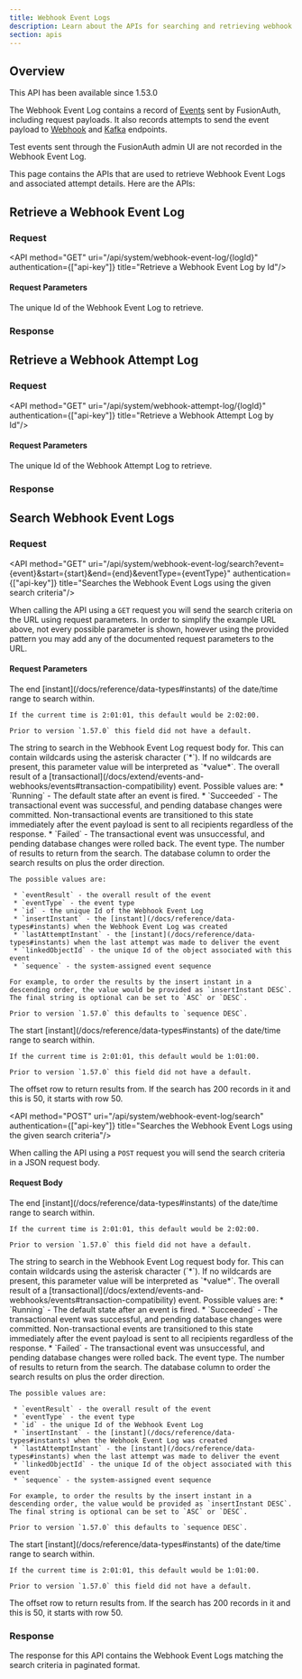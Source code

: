 ```yaml
---
title: Webhook Event Logs
description: Learn about the APIs for searching and retrieving webhook event and attempt logs.
section: apis
---
```


## Overview

<Aside type="version">
This API has been available since 1.53.0
</Aside>

The Webhook Event Log contains a record of [Events](/docs/extend/events-and-webhooks/events) sent by FusionAuth, including request payloads. It also records attempts to send the event payload to [Webhook](/docs/extend/events-and-webhooks) and [Kafka](/docs/extend/events-and-webhooks/kafka) endpoints.

Test events sent through the FusionAuth admin UI are not recorded in the Webhook Event Log.

This page contains the APIs that are used to retrieve Webhook Event Logs and associated attempt details. Here are the APIs:

## Retrieve a Webhook Event Log

### Request

<API method="GET" uri="/api/system/webhook-event-log/{logId}" authentication={["api-key"]} title="Retrieve a Webhook Event Log by Id"/>

#### Request Parameters

<APIBlock>
  <APIField name="logId" type="UUID" required>
    The unique Id of the Webhook Event Log to retrieve.
  </APIField>
</APIBlock>

### Response

<StandardGetResponseCodes never_search_error />

<WebhookEventLogResponseBody />

## Retrieve a Webhook Attempt Log

### Request

<API method="GET" uri="/api/system/webhook-attempt-log/{logId}" authentication={["api-key"]} title="Retrieve a Webhook Attempt Log by Id"/>

#### Request Parameters

<APIBlock>
  <APIField name="logId" type="UUID" required>
    The unique Id of the Webhook Attempt Log to retrieve.
  </APIField>
</APIBlock>

### Response

<StandardGetResponseCodes never_search_error />

<WebhookAttemptLogResponseBody />

## Search Webhook Event Logs

### Request

<API method="GET" uri="/api/system/webhook-event-log/search?event={event}&start={start}&end={end}&eventType={eventType}" authentication={["api-key"]} title="Searches the Webhook Event Logs using the given search criteria"/>

When calling the API using a `GET` request you will send the search criteria on the URL using request parameters. In order to simplify the example URL above, not every possible parameter is shown, however using the provided pattern you may add any of the documented request parameters to the URL.

#### Request Parameters

<APIBlock>
  <APIField name="end" type="Long" optional defaults="current time rounded up to the minute">
    The end [instant](/docs/reference/data-types#instants) of the date/time range to search within.

    If the current time is 2:01:01, this default would be 2:02:00.

    Prior to version `1.57.0` this field did not have a default.
  </APIField>
  <APIField name="event" type="String" optional>
    The string to search in the Webhook Event Log request body for. This can contain wildcards using the asterisk character (`*`). If no wildcards are present, this parameter value will be interpreted as `*value*`.
  </APIField>
  <APIField name="eventResult" type="String" optional>
    The overall result of a [transactional](/docs/extend/events-and-webhooks/events#transaction-compatibility) event. Possible values are:
     * `Running` - The default state after an event is fired.
     * `Succeeded` - The transactional event was successful, and pending database changes were committed. Non-transactional events are transitioned to this state immediately after the event payload is sent to all recipients regardless of the response.
     * `Failed` - The transactional event was unsuccessful, and pending database changes were rolled back.
  </APIField>
  <APIField name="eventType" type="String" optional>
    The event type.
  </APIField>
  <APIField name="numberOfResults" type="Integer" optional defaults="25">
    The number of results to return from the search.
  </APIField>
  <APIField name="orderBy" type="String" optional defaults="insertInstant DESC">
    The database column to order the search results on plus the order direction.

    The possible values are:

     * `eventResult` - the overall result of the event
     * `eventType` - the event type
     * `id` - the unique Id of the Webhook Event Log
     * `insertInstant` - the [instant](/docs/reference/data-types#instants) when the Webhook Event Log was created
     * `lastAttemptInstant` - the [instant](/docs/reference/data-types#instants) when the last attempt was made to deliver the event
     * `linkedObjectId` - the unique Id of the object associated with this event
     * `sequence` - the system-assigned event sequence

    For example, to order the results by the insert instant in a descending order, the value would be provided as `insertInstant DESC`. The final string is optional can be set to `ASC` or `DESC`.

    Prior to version `1.57.0` this defaults to `sequence DESC`.
  </APIField>
  <APIField name="start" type="Long" optional defaults="one hour ago rounded down to the minute">
    The start [instant](/docs/reference/data-types#instants) of the date/time range to search within.

    If the current time is 2:01:01, this default would be 1:01:00.

    Prior to version `1.57.0` this field did not have a default.
  </APIField>
  <APIField name="startRow" type="Integer" optional defaults="0">
    The offset row to return results from. If the search has 200 records in it and this is 50, it starts with row 50.
  </APIField>
</APIBlock>

<API method="POST" uri="/api/system/webhook-event-log/search" authentication={["api-key"]} title="Searches the Webhook Event Logs using the given search criteria"/>

When calling the API using a `POST` request you will send the search criteria in a JSON request body.

#### Request Body

<APIBlock>
  <APIField name="search.end" type="Long" optional defaults="current time rounded up to the minute">
    The end [instant](/docs/reference/data-types#instants) of the date/time range to search within.

    If the current time is 2:01:01, this default would be 2:02:00.

    Prior to version `1.57.0` this field did not have a default.
  </APIField>
  <APIField name="search.event" type="String" optional>
    The string to search in the Webhook Event Log request body for. This can contain wildcards using the asterisk character (`*`). If no wildcards are present, this parameter value will be interpreted as `*value*`.
  </APIField>
  <APIField name="search.eventResult" type="String" optional>
    The overall result of a [transactional](/docs/extend/events-and-webhooks/events#transaction-compatibility) event. Possible values are:
     * `Running` - The default state after an event is fired.
     * `Succeeded` - The transactional event was successful, and pending database changes were committed. Non-transactional events are transitioned to this state immediately after the event payload is sent to all recipients regardless of the response.
     * `Failed` - The transactional event was unsuccessful, and pending database changes were rolled back.
  </APIField>
  <APIField name="search.eventType" type="String" optional>
    The event type.
  </APIField>
  <APIField name="search.numberOfResults" type="Integer" optional defaults="25">
    The number of results to return from the search.
  </APIField>
  <APIField name="search.orderBy" type="String" optional defaults="insertInstant DESC">
    The database column to order the search results on plus the order direction.

    The possible values are:

     * `eventResult` - the overall result of the event
     * `eventType` - the event type
     * `id` - the unique Id of the Webhook Event Log
     * `insertInstant` - the [instant](/docs/reference/data-types#instants) when the Webhook Event Log was created
     * `lastAttemptInstant` - the [instant](/docs/reference/data-types#instants) when the last attempt was made to deliver the event
     * `linkedObjectId` - the unique Id of the object associated with this event
     * `sequence` - the system-assigned event sequence

    For example, to order the results by the insert instant in a descending order, the value would be provided as `insertInstant DESC`. The final string is optional can be set to `ASC` or `DESC`.

    Prior to version `1.57.0` this defaults to `sequence DESC`.
  </APIField>
  <APIField name="search.start" type="Long" optional defaults="one hour ago rounded down to the minute">
    The start [instant](/docs/reference/data-types#instants) of the date/time range to search within.

    If the current time is 2:01:01, this default would be 1:01:00.

    Prior to version `1.57.0` this field did not have a default.
  </APIField>
  <APIField name="search.startRow" type="Integer" optional defaults="0">
    The offset row to return results from. If the search has 200 records in it and this is 50, it starts with row 50.
  </APIField>
</APIBlock>

<JSON title="Example JSON Request" src="webhook-event-logs/search-post-request.json" />

### Response

The response for this API contains the Webhook Event Logs matching the search criteria in paginated format.

<StandardGetResponseCodes never_search_error />

<WebhookEventLogSearchResponseBody />

<JSON title="Example JSON Response" src="webhook-event-logs/search-response.json" />
